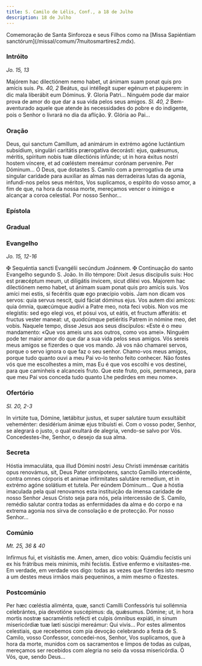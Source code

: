 ```yaml
---
title: S. Camilo de Lélis, Conf., a 18 de Julho
description: 18 de Julho
---
```


<aside>
  Comemoração de Santa Sinforoza e seus Filhos como na [Missa Sapiéntiam
  sanctórum](/missal/comum/7muitosmartires2.mdx).
</aside>

### Intróito

<em>Jo. 15, 13</em>

<div class="side-by-side not-content">
  <span>
    Majórem hac dilectiónem nemo habet, ut ánimam suam ponat quis pro amícis
    suis. <em>Ps. 40, 2</em> Beátus, qui intéllegit super egénum et páuperem: in
    dic mala liberábit eum Dóminus. ℣. Gloria Patri...
  </span>
  <span>
    Ninguém pode dar maior prova de amor do que dar a sua vida pelos seus
    amigos. <em>Sl. 40, 2</em> Bem-aventurado aquele que atende às necessidades
    do pobre e do indigente, pois o Senhor o livrará no dia da aflição. ℣.
    Glória ao Pai...
  </span>
</div>

### Oração

<div class="side-by-side not-content">
  <span>
    Deus, qui sanctum Camíllum, ad animárum in extrémo agóne luctántium
    subsídium, singulári caritátis prærogatíva decorásti: ejus, quǽsumus,
    méritis, spíritum nobis tuæ dilectiónis infúnde; ut in hora éxitus nostri
    hostem víncere, et ad cœléstem mereámur corónam perveníre. Per Dóminum...
  </span>
  <span>
    Ó Deus, que dotastes S. Camilo com a prerrogativa de uma singular caridade
    para auxiliar as almas nas derradeiras lutas da agonia, infundi-nos pelos
    seus méritos, Vos suplicamos, o espírito do vosso amor, a fim de que, na
    hora da nossa morte, mereçamos vencer o inimigo e alcançar a coroa
    celestial. Por nosso Senhor...
  </span>
</div>

### Epístola


<LinkCard
  href="/missal/pentecostes/2#epístola"
  title="Segundo Domingo depois de Pentecostes"
/>

### Gradual

<LinkCard
  href="/missal/comum/15confessoresnaopontifices2#gradual"
  title="Confessores não Pontífices - Missa Justus ut palma"
/>

### Evangelho

<em>Jo. 15, 12-16</em>

<div class="side-by-side not-content">
  <span>
    <span class="cross text-red-500">✠</span> Sequéntia sancti Evangélii
    secúndum Joánnem.
  </span>
  <span>
    <span class="cross text-red-500">✠</span> Continuação do santo Evangelho
    segundo S. João.
  </span>
  <span>
    In illo témpore: Dixit Jesus discípulis suis: Hoc est præcéptum meum, ut
    diligátis ínvicem, sicut diléxi vos. Majorem hac dilectiónem nemo habet, ut
    ánimam suam ponat quis pro amícis suis. Vos amíci mei estis, si fecéritis
    quæ ego præcípio vobis. Jam non dicam vos servos: quia servus nescit, quid
    fáciat dóminus ejus. Vos autem dixi amícos: quia ómnia, quæcúmque audívi a
    Patre meo, nota feci vobis. Non vos me elegístis: sed ego elegi vos, et
    pósui vos, ut eátís, et fructum afferátis: et fructus vester maneat: ut,
    quodcúmque petiéritis Patrem in nómine meo, det vobis.
  </span>
  <span>
    Naquele tempo, disse Jesus aos seus discípulos: «Este é o meu mandamento:
    «Que vos ameis uns aos outros, como vos amei». Ninguém pode ter maior amor
    do que dar a sua vida pelos seus amigos. Vós sereis meus amigos se fizerdes
    o que vos mando. Já vos não chamarei servos, porque o servo ignora o que faz
    o seu senhor. Chamo-vos meus amigos, porque tudo quanto ouvi a meu Pai vo-lo
    tenho feito conhecer. Não fostes vós que me escolhestes a mim, mas Eu é que
    vos escolhi e vos destinei, para que caminheis e alcanceis fruto. Que este
    fruto, pois, permaneça, para que meu Pai vos conceda tudo quanto Lhe
    pedirdes em meu nome».
  </span>
</div>

### Ofertório

<em>Sl. 20, 2-3</em>

<div class="side-by-side not-content">
  <span>
    In virtúte tua, Dómine, lætábitur justus, et super salutáre tuum exsultábit
    veheménter: desidérium ánimæ ejus tribuísti ei.
  </span>
  <span>
    Com o vosso poder, Senhor, se alegrará o justo, o qual exultará de alegria,
    vendo-se salvo por Vós. Concedestes-lhe, Senhor, o desejo da sua alma.
  </span>
</div>

### Secreta

<div class="side-by-side not-content">
  <span>
    Hóstia immaculáta, qua illud Dómini nostri Jesu Christi imménsæ caritátis
    opus renovámus, sit, Deus Pater omnípotens, sancto Gamíllo intercedénte,
    contra omnes córporis et animae infirmitates salutáre remedium, et in
    extrémo agóne solátium et tutela. Per eúndem Dóminum...
  </span>
  <span>
    Que a hóstia imaculada pela qual renovamos esta instituição da imensa
    caridade de nosso Senhor Jesus Cristo seja para nós, pela intercessão de S.
    Camilo, remédio salutar contra todas as enfermidades da alma e do corpo e na
    extrema agonia nos sirva de consolação e de protecção. Por nosso Senhor...
  </span>
</div>

### Comúnio

<em>Mt. 25, 36 & 40</em>

<div class="side-by-side not-content">
  <span>
    Infírmus fui, et visitástis me. Amen, amen, dico vobis: Quámdiu fecístis uni
    ex his frátribus meis minimis, mihi fecístis.
  </span>
  <span>
    Estive enfermo e visitastes-me. Em verdade, em verdade vos digo: todas as
    vezes que fizerdes isto mesmo a um destes meus irmãos mais pequeninos, a mim
    mesmo o fizestes.
  </span>
</div>

### Postcomúnio

<div class="side-by-side not-content">
  <span>
    Per hæc cœléstia aliménta, quæ, sancti Camílli Confessóris tui sollémnia
    celebrántes, pia devotióne suscépimus: da, quǽsumus. Dómine; ut, in hora
    mortis nostræ sacraméntis refécti et culpis ómnibus expiáti, in sinum
    misericórdiæ tuæ læti súscipi mereámur: Qui vivis...
  </span>
  <span>
    Por estes alimentos celestiais, que recebemos com pia devoção celebrando a
    festa de S. Camilo, vosso Confessor, concedei-nos, Senhor, Vos suplicamos,
    que à hora da morte, munidos com os sacramentos e limpos de todas as culpas,
    mereçamos ser recebidos com alegria no seio da vossa misericórdia. Ó Vós,
    que, sendo Deus...
  </span>
</div>
